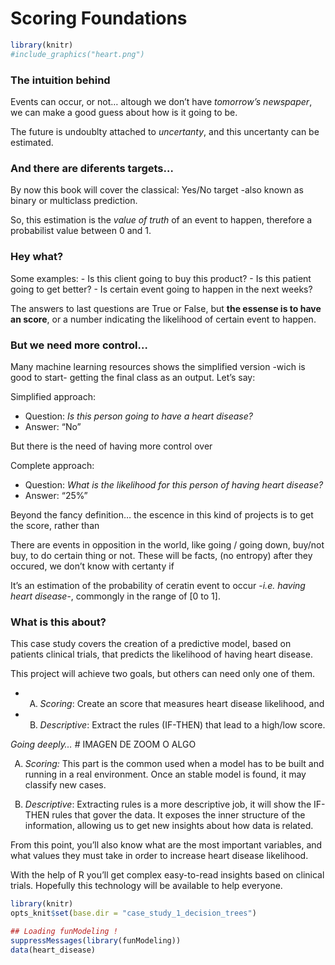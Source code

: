 Scoring Foundations
=====

```r
library(knitr)
#include_graphics("heart.png")
```

### The intuition behind

Events can occur, or not... altough we don't have _tomorrow's newspaper_, we can make a good guess about how is it going to be.

The future is undoublty attached to *uncertanty*, and this uncertanty can be estimated.

### And there are diferents targets...

By now this book will cover the classical: Yes/No target -also known as binary or multiclass prediction.

So, this estimation is the _value of truth_ of an event to happen, therefore a probabilist value between 0 and 1.

### Hey what? 

Some examples:
- Is this client going to buy this product?
- Is this patient going to get better?
- Is certain event going to happen in the next weeks? 

The answers to last questions are True or False, but **the essense is to have an score**, or a number indicating the likelihood of certain event to happen.

### But we need more control...

Many machine learning resources shows the simplified version -wich is good to start- getting the final class as an output. Let's say:

Simplified approach:

* Question: _Is this person going to have a heart disease?_ 
* Answer: "No"

But there is the need of having more control over 

Complete approach: 

* Question: _What is the likelihood for this person of having heart disease?_
* Answer: "25%"







Beyond the fancy definition... the escence in this kind of projects is to get the score, rather than






There are events in opposition in the world, like going / going down, buy/not buy, to do certain thing or not. These will be facts, (no entropy) after they occured, we don't know with certanty if 


It's an estimation of the probability of ceratin event to occur -_i.e. having  heart disease_-, commongly in the range of [0 to 1]. 


### What is this about?

This case study covers the creation of a predictive model, based on patients clinical trials, that predicts the likelihood of having heart disease.



This project will achieve two goals, but others can need only one of them.

* A) *Scoring*: Create an score that measures heart disease likelihood, and
* B) *Descriptive*: Extract the rules (IF-THEN) that lead to a high/low score.



_Going deeply..._
# IMAGEN DE ZOOM O ALGO

A) *Scoring:* This part is the common used when a model has to be built and running in a real environment. Once an stable model is found, it may classify new cases.

B) *Descriptive*: Extracting rules is a more descriptive job, it will show the IF-THEN rules that gover the data. It exposes the inner structure of the information, allowing us to get new insights about how data is related.


From this point, you’ll also know what are the most important variables, and what values they must take in order to increase heart disease likelihood.


With the help of R you’ll get complex easy-to-read insights based on clinical trials. Hopefully this technology will be available to help everyone. 




```r
library(knitr)
opts_knit$set(base.dir = "case_study_1_decision_trees")
```


```r
## Loading funModeling !
suppressMessages(library(funModeling))
data(heart_disease)
```




<br>
